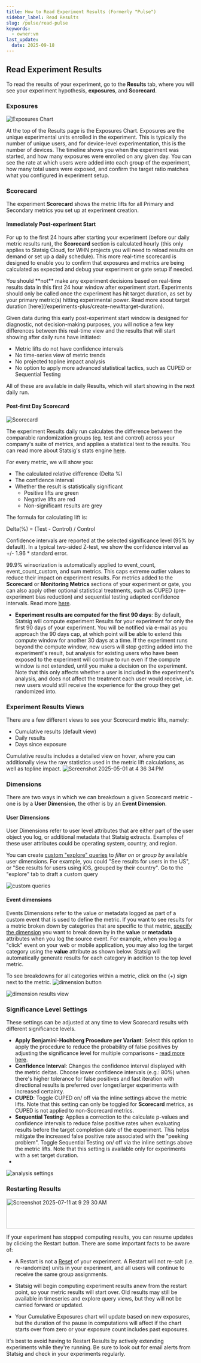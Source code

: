 ```yaml
---
title: How to Read Experiment Results (Formerly "Pulse")
sidebar_label: Read Results
slug: /pulse/read-pulse
keywords:
  - owner:vm
last_update:
  date: 2025-09-18
---
```


## Read Experiment Results

To read the results of your experiment, go to the **Results** tab, where you will see your experiment hypothesis, **exposures**, and **Scorecard**.

### Exposures

![Exposures Chart](https://github.com/user-attachments/assets/7a80e74e-140d-4c36-a78e-c9b626e1fee5)

At the top of the Results page is the Exposures Chart. Exposures are the unique experimental units enrolled in the experiment. This is typically the number of unique users, and for device-level experimentation, this is the number of devices. The timeline shows you when the experiment was started, and how many exposures were enrolled on any given day. You can see the rate at which users were added into each group of the experiment, how many total users were exposed, and confirm the target ratio matches what you configured in experiment setup.

### Scorecard

The experiment **Scorecard** shows the metric lifts for all Primary and Secondary metrics you set up at experiment creation.

#### Immediately Post-experiment Start 

For up to the first 24 hours after starting your experiment (before our daily metric results run), the **Scorecard** section is calculated hourly (this only applies to Statsig Cloud, for WHN projects you will need to reload results on demand or set up a daily schedule). This more real-time scorecard is designed to enable you to confirm that exposures and metrics are being calculated as expected and debug your experiment or gate setup if needed. 

<Note>
You should **not** make any experiment decisions based on real-time results data in this first 24 hour window after experiment start. Experiments should only be called once the experiment has hit target duration, as set by your primary metric(s) hitting experimental power. 
Read more about target duration [here](/experiments-plus/create-new#target-duration). 
</Note>

Given data during this early post-experiment start window is designed for diagnostic, not decision-making purposes, you will notice a few key differences between this real-time view and the results that will start showing after daily runs have initiated: 

- Metric lifts do not have confidence intervals
- No time-series view of metric trends
- No projected topline impact analysis
- No option to apply more advanced statistical tactics, such as CUPED or Sequential Testing 

All of these are available in daily Results, which will start showing in the next daily run. 

#### Post-first Day Scorecard

![Scorecard](https://github.com/user-attachments/assets/8b855f5c-d26f-4185-ac31-5108fbebe18e)

The experiment Results daily run calculates the difference between the comparable randomization groups (eg. test and control) across your company's suite of metrics, and applies a statistical test to the results. You can read more about Statsig's stats engine [here](/stats-engine). 

For every metric, we will show you:

- The calculated relative difference (Delta %)
- The confidence interval
- Whether the result is statistically significant
  - Positive lifts are green
  - Negative lifts are red
  - Non-significant results are grey

The formula for calculating lift is:

Delta(%) = (Test - Control) / Control

Confidence intervals are reported at the selected significance level (95% by default). In a typical two-sided Z-test, we show the confidence interval as +/- 1.96 \* standard error. 

99.9% winsorization is automatically applied to event_count, event_count_custom, and sum metrics. This caps extreme outlier values to reduce their impact on experiment results. For metrics added to the **Scorecard** or **Monitoring Metrics** sections of your experiment or gate, you can also apply other optional statistical treatments, such as CUPED (pre-experiment bias reduction) and sequential testing adapted confidence intervals. Read more [here](/stats-engine). 

* **Experiment results are computed for the first 90 days**: By default, Statsig will compute experiment Results for your experiment for only the first 90 days of your experiment. You will be notified via e-mail as you approach the 90 days cap, at which point will be able to extend this compute window for another 30 days at a time. If the experiment runs beyond the compute window, new users will stop getting added into the experiment's result, but analysis for existing users who have been exposed to the experiment will continue to run even if the compute window is not extended, until you make a decision on the experiment. Note that this only affects whether a user is included in the experiment's analysis, and does not affect the treatment each user would receive, i.e. new users would still receive the experience for the group they get randomized into.

### Experiment Results Views 
There are a few different views to see your Scorecard metric lifts, namely: 

- Cumulative results (default view)
- Daily results
- Days since exposure

Cumulative results includes a detailed view on hover, where you can additionally view the raw statistics used in the metric lift calculations, as well as topline impact.
![Screenshot 2025-05-01 at 4 36 34 PM](https://github.com/user-attachments/assets/856c7750-df56-45d9-b253-6b63f336cac7)

### Dimensions

There are two ways in which we can breakdown a given Scorecard metric - one is by a **User Dimension**, the other is by an **Event Dimension**.

#### User Dimensions

User Dimensions refer to user level attributes that are either part of the user object you log, or additional metadata that Statsig extracts. Examples of these user attributes could be operating system, country, and region.

You can create [custom "explore" queries](/pulse/custom-queries) to _filter on_ or _group by_ available user dimensions. For example, you could "See results for users in the US", or "See results for users using iOS, grouped by their country". Go to the "explore" tab to draft a custom query

![custom queries](https://github.com/user-attachments/assets/e3afb526-8f9d-465e-af33-ea9575ac69e7)


#### Event dimensions

Events Dimensions refer to the value or metadata logged as part of a custom event that is used to define the metric. If you want to see results for a metric broken down by categories that are specific to that metric, [specify the dimension](/metrics/metric-dimensions) you want to break down by in the **value** or **metadata** attributes when you log the source event. For example, when you log a "click" event on your web or mobile application, you may also log the target category using the **value** attribute as shown below. Statsig will automatically generate results for each category in addition to the top level metric. 

To see breakdowns for all categories within a metric, click on the (+) sign next to the metric.
![dimension button](https://github.com/user-attachments/assets/65cbe2a0-d269-4385-a606-c825ff2e8e05)

![dimension results view](https://github.com/user-attachments/assets/f557dac6-e29f-4cb5-bd6a-19fc2b226193)

### Significance Level Settings

These settings can be adjusted at any time to view Scorecard results with different significance levels. 

* **Apply Benjamini-Hochberg Procedure per Variant**: Select this option to apply the procedure to reduce the probability of false positives by adjusting the significance level for multiple comparisons - [read more here](/stats-engine/methodologies/benjamini–hochberg-procedure).
* **Confidence Interval**: Changes the confidence interval displayed with the metric deltas.  Choose lower confidence intervals (e.g.: 80%) when there's higher tolerance for false positives and fast iteration with directional results is preferred over longer/larger experiments with increased certainty.
* **CUPED**: Toggle CUPED on/ off via the inline settings above the metric lifts. Note that this setting can only be toggled for **Scorecard** metrics, as CUPED is not applied to non-Scorecard metrics. 
* **Sequential Testing**: Applies a correction to the calculate p-values and confidence intervals to reduce false positive rates when evaluating results before the target completion date of the experiment. This helps mitigate the increased false positive rate associated with the "peeking problem". Toggle Sequential Testing on/ off via the inline settings above the metric lifts. Note that this setting is available only for experiments with a set target duration.
* 
![analysis settings](https://github.com/user-attachments/assets/d2d7405a-9e86-4317-8f32-51b369c66699)  


### Restarting Results

<img width="1062" height="80" alt="Screenshot 2025-07-11 at 9 29 30 AM" src="https://github.com/user-attachments/assets/201ab314-9304-43f1-bc11-58dcf9394aa2" />

If your experiment has stopped computing results, you can resume updates by clicking the Restart button. There are some important facts to be aware of:

* A Restart is not a [Reset](https://docs.statsig.com/experiments-plus/ending-experiment/#stopping-an-experiment) of your experiment. A Restart will not re-salt (i.e. re-randomize) units in your experiment, and all users will continue to receive the same group assignments.

* Statsig will begin computing experiment results anew from the restart point, so your metric results will start over. Old results may still be available in timeseries and explore query views, but they will not be carried forward or updated.

* Your Cumulative Exposures chart will update based on new exposures, but the duration of the pause in computations will affect if the chart starts over from zero or your exposure count includes past exposures.

It's best to avoid having to Restart Results by actively extending experiments while they're running. Be sure to look out for email alerts from Statsig and check in your experiments regularly.
